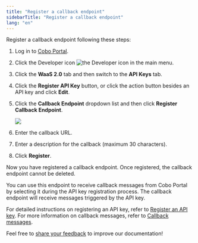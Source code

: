 ```yaml
---
title: "Register a callback endpoint"
sidebarTitle: "Register a callback endpoint"
lang: "en"
---
```


Register a callback endpoint following these steps:

1. Log in to [Cobo Portal](https://portal.cobo.com/login).
2. Click the Developer icon <img src="/en/images/common/icon_developer.svg" className="icon" alt="the Developer icon" /> in the main menu.
3. Click the **WaaS 2.0** tab and then switch to the **API Keys** tab.
4. Click the **Register API Key** button, or click the action button besides an API key and click **Edit**.
5. Click the **Callback Endpoint** dropdown list and then click **Register Callback Endpoint**.

    <img src="/en/images/developer-console/register_callback_endpoint.png" className="screenshot_modal"/>
    
6. Enter the callback URL.
7. Enter a description for the callback (maximum 30 characters).
8. Click **Register**.

Now you have registered a callback endpoint. Once registered, the callback endpoint cannot be deleted.

You can use this endpoint to receive callback messages from Cobo Portal by selecting it during the API key registration process. The callback endpoint will receive messages triggered by the API key. 

For detailed instructions on registering an API key, refer to [Register an API key](/en/portal/developer-console/create-api-key). For more information on callback messages, refer to [Callback messages](/en/portal/developer-console/callbacks-messages).

<Tip>Feel free to [share your feedback](https://forms.zohopublic.com/cobo/form/DocumentFeedbackForm/formperma/QvLOhxJv1_JMsJ-1dleZ8Itb_7rzN-LtgvsDdxosoVI?referrername=manuals) to improve our documentation!</Tip>